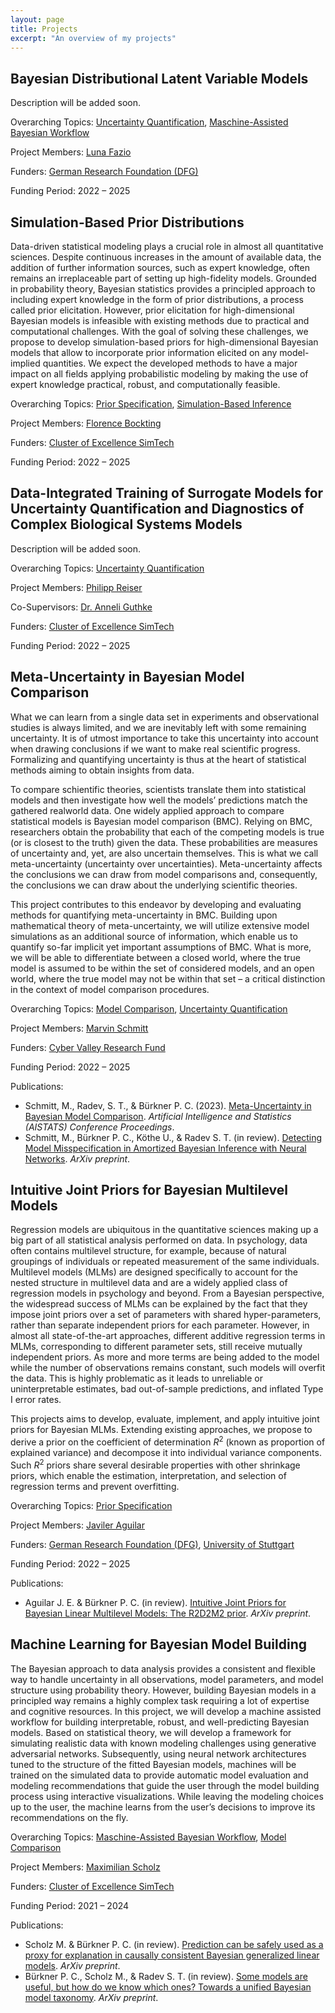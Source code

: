 ```yaml
---
layout: page
title: Projects
excerpt: "An overview of my projects"
---
```


<!--
## Amortized Bayesian Inference for Multilevel Models {#amortized-mlms}

Description will be added soon.

Overarching Topics: 
[Simulation-Based Inference](../resarch#sbi),
[Uncertainty Quantification](../resarch#uncertainty-quantification)

Project Members: TBD

Funders: [German Research Foundation (DFG)](https://www.dfg.de/en/index.jsp)

Funding Period: 2023 -- 2026

-->


## Bayesian Distributional Latent Variable Models {#bdlvms}

Description will be added soon.

Overarching Topics: 
[Uncertainty Quantification](../resarch#uncertainty-quantification), 
[Maschine-Assisted Bayesian Workflow](../resarch#machine-workflow)

Project Members: [Luna Fazio](../people#luna-fazio)

Funders: [German Research Foundation (DFG)](https://www.dfg.de/en/index.jsp)

Funding Period: 2022 -- 2025

<!-- -->

## Simulation-Based Prior Distributions {#sbpriors}

Data-driven statistical modeling plays a crucial role in almost all quantitative sciences. Despite continuous increases in the amount of available data, the addition of further information sources, such as expert knowledge, often remains an irreplaceable part of setting up high-fidelity models. Grounded in probability theory, Bayesian statistics provides a principled approach to including expert knowledge in the form of prior distributions, a process called prior elicitation. However, prior elicitation for high-dimensional Bayesian models is infeasible with existing methods due to practical and computational challenges. With the goal of solving these challenges, we propose to develop simulation-based priors for high-dimensional Bayesian models that allow to incorporate prior information elicited on any model-implied quantities. We expect the developed methods to have a major impact on all fields applying probabilistic modeling by making the use of expert knowledge practical, robust, and computationally feasible.

Overarching Topics: 
[Prior Specification](../resarch#prior-specification),
[Simulation-Based Inference](../resarch#sbi)

Project Members: [Florence Bockting](../people#florence-bockting)

Funders: [Cluster of Excellence SimTech](https://www.simtech.uni-stuttgart.de/)

Funding Period: 2022 -- 2025

<!-- -->

## Data-Integrated Training of Surrogate Models for Uncertainty Quantification and Diagnostics of Complex Biological Systems Models {#bio-surrogate-models}

Description will be added soon.

Overarching Topics: 
[Uncertainty Quantification](../resarch#uncertainty-quantification)

Project Members: [Philipp Reiser](../people#philipp-reiser)

Co-Supervisors: [Dr. Anneli Guthke](https://www.simtech.uni-stuttgart.de/exc/people/Guthke/)

Funders: [Cluster of Excellence SimTech](https://www.simtech.uni-stuttgart.de/)

Funding Period: 2022 -- 2025

<!-- -->

## Meta-Uncertainty in Bayesian Model Comparison {#mu-bmb}

What we can learn from a single data set in experiments and observational
studies is always limited, and we are inevitably left with some remaining
uncertainty. It is of utmost importance to take this uncertainty into account
when drawing conclusions if we want to make real scientific progress.
Formalizing and quantifying uncertainty is thus at the heart of statistical
methods aiming to obtain insights from data.

To compare schientific theories, scientists translate them into statistical
models and then investigate how well the models' predictions match the gathered
realworld data. One widely applied approach to compare statistical models is
Bayesian model comparison (BMC). Relying on BMC, researchers obtain the
probability that each of the competing models is true (or is closest to the
truth) given the data. These probabilities are measures of uncertainty and, yet,
are also uncertain themselves. This is what we call meta-uncertainty
(uncertainty over uncertainties). Meta-uncertainty affects the conclusions we
can draw from model comparisons and, consequently, the conclusions we can draw
about the underlying scientific theories.

This project contributes to this endeavor by developing and evaluating methods
for quantifying meta-uncertainty in BMC. Building upon mathematical theory of
meta-uncertainty, we will utilize extensive model simulations as an additional
source of information, which enable us to quantify so-far implicit yet important
assumptions of BMC. What is more, we will be able to differentiate between a
closed world, where the true model is assumed to be within the set of considered
models, and an open world, where the true model may not be within that set – a
critical distinction in the context of model comparison procedures.

Overarching Topics: 
[Model Comparison](../resarch#model-comparison),
[Uncertainty Quantification](../resarch#uncertainty-quantification)

Project Members: [Marvin Schmitt](../people#marvin-schmitt)

Funders: [Cyber Valley Research Fund](https://cyber-valley.de/en/research-fund)

Funding Period: 2022 -- 2025

Publications: 

-   Schmitt, M., Radev, S. T., & Bürkner P. C. (2023). [Meta-Uncertainty in Bayesian Model Comparison](http://arxiv.org/abs/2210.07278). *Artificial Intelligence and Statistics (AISTATS) Conference Proceedings*.
- Schmitt, M., Bürkner P. C., Köthe U., & Radev S. T. (in review). [Detecting Model Misspecification in Amortized Bayesian Inference with Neural Networks](https://arxiv.org/abs/2112.08866). *ArXiv preprint*.

<!-- -->

## Intuitive Joint Priors for Bayesian Multilevel Models {#joint-priors-mlms}

Regression models are ubiquitous in the quantitative sciences making up a big part of all statistical analysis performed on data. In psychology, data often contains multilevel structure, for example, because of natural groupings of individuals or repeated measurement of the same individuals. Multilevel models (MLMs) are designed specifically to account for the nested structure in multilevel data and are a widely applied class of regression models in psychology and beyond. From a Bayesian perspective, the widespread success of MLMs can be explained by the fact that they impose joint priors over a set of parameters with shared hyper-parameters, rather than separate independent priors for each parameter. However, in almost all state-of-the-art approaches, different additive regression terms in MLMs, corresponding to different parameter sets, still receive mutually independent priors. As more and more terms are being added to the model while the number of observations remains constant, such models will overfit the data. This is highly problematic as it leads to unreliable or uninterpretable estimates, bad out-of-sample predictions, and inflated Type I error rates.

This projects aims to develop, evaluate, implement, and apply intuitive joint priors for Bayesian MLMs. Extending existing approaches, we propose to derive a prior on the coefficient of determination $R^2$ (known as proportion of explained variance) and decompose it into individual variance components. Such $R^2$ priors share several desirable properties with other shrinkage priors, which enable the estimation, interpretation, and selection of regression terms and prevent overfitting.

Overarching Topics: 
[Prior Specification](../resarch#prior-specification)

Project Members: [Javiler Aguilar](../people#javier-aguilar)

Funders: 
[German Research Foundation (DFG)](https://www.dfg.de/en/index.jsp),
[University of Stuttgart](https://www.uni-stuttgart.de/en/)

Funding Period: 2022 -- 2025

Publications:

-   Aguilar J. E. & Bürkner P. C. (in review). [Intuitive Joint Priors for Bayesian Linear Multilevel Models: The R2D2M2 prior](https://arxiv.org/abs/2208.07132). *ArXiv preprint*.

<!-- -->

## Machine Learning for Bayesian Model Building {#ml4bmb}

The Bayesian approach to data analysis provides a consistent and flexible way to handle uncertainty in all observations, model parameters, and model structure using probability theory. However, building Bayesian models in a principled way remains a highly complex task requiring a lot of expertise and cognitive resources. In this project, we will develop a machine assisted workflow for building interpretable, robust, and well-predicting Bayesian models. Based on statistical theory, we will develop a framework for simulating realistic data with known modeling challenges using generative adversarial networks. Subsequently, using neural network architectures tuned to the structure of the fitted Bayesian models, machines will be trained on the simulated data to provide automatic model evaluation and modeling recommendations that guide the user through the model building process using interactive visualizations. While leaving the modeling choices up to the user, the machine learns from the user's decisions to improve its recommendations on the fly.

Overarching Topics: 
[Maschine-Assisted Bayesian Workflow](../resarch#machine-workflow), 
[Model Comparison](../resarch#model-comparison)

Project Members: [Maximilian Scholz](../people#maximilian-scholz)

Funders: [Cluster of Excellence SimTech](https://www.simtech.uni-stuttgart.de/)

Funding Period: 2021 -- 2024

Publications:

- Scholz M. & Bürkner P. C. (in review). [Prediction can be safely used as a proxy for explanation in causally consistent Bayesian generalized linear models](https://arxiv.org/abs/2210.06927). *ArXiv preprint*.
- Bürkner P. C., Scholz M., & Radev S. T. (in review). [Some models are useful, but how do we know which ones? Towards a unified Bayesian model taxonomy](http://arxiv.org/abs/2209.02439). *ArXiv preprint*.
